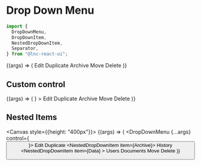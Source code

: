 
<Meta title="Data display/Drop Down Menu" component={DropDownMenu} />

# Drop Down Menu

```jsx
import {
  DropDownMenu,
  DropDownItem,
  NestedDropDownItem,
  Separator,
} from "@lnc-react-ui";
```

<Canvas>
  <Story name="Default" args={{}}>
    {(args) => (
      <DropDownMenu {...args} control={"Options"}>
        <DropDownItem icon="pen">Edit</DropDownItem>
        <DropDownItem icon="clone">Duplicate</DropDownItem>
        <Separator />
        <DropDownItem icon="archive">Archive</DropDownItem>
        <DropDownItem icon="arrow-right">Move</DropDownItem>
        <Separator />
        <DropDownItem icon="trash">Delete</DropDownItem>
      </DropDownMenu>
    )}
  </Story>
</Canvas>

<ArgsTable story="Default" />

## Custom control

<Canvas>
  <Story name="Custom Control" args={{}}>
    {(args) => (
      <DropDownMenu
        {...args}
        control={
          <Button
            type={"outline"}
            borderRadius={"curved"}
            text="Options"
            trailingIcon="angle-down"
          />
        }
      >
        <DropDownItem icon="pen">Edit</DropDownItem>
        <DropDownItem icon="clone">Duplicate</DropDownItem>
        <Separator />
        <DropDownItem icon="archive" disabled>Archive</DropDownItem>
        <DropDownItem icon="arrow-right">Move</DropDownItem>
        <Separator />
        <DropDownItem icon="trash">Delete</DropDownItem>
      </DropDownMenu>
    )}
  </Story>
</Canvas>

## Nested Items

<Canvas  style={{height: "400px"}}>
  <Story name="NestedItems" args={{}}>
    {(args) => (
      <DropDownMenu {...args} control={<Button text="Options" trailingIcon="angle-down"/>}>
       <DropDownItem icon="pen">Edit</DropDownItem>
        <DropDownItem icon="clone">Duplicate</DropDownItem>
        <Separator />
        <NestedDropDownItem item={<DropDownItem icon="archive">Archive</DropDownItem>}>
          <DropDownItem icon="clock">History</DropDownItem>
          <NestedDropDownItem
            item={<DropDownItem icon="pen">Data</DropDownItem>}
          >
            <DropDownItem icon="users">Users</DropDownItem>
            <DropDownItem icon="file">Documents</DropDownItem>
          </NestedDropDownItem>
           <DropDownItem icon="arrow-right">Move</DropDownItem>
        </NestedDropDownItem>
        <Separator />
        <DropDownItem icon="trash">Delete</DropDownItem>
      </DropDownMenu>
    )}
  </Story>
</Canvas>

